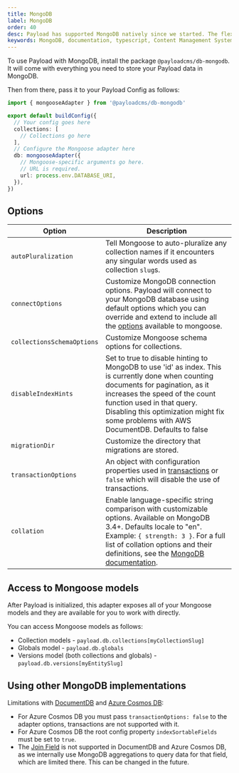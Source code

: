 ```yaml
---
title: MongoDB
label: MongoDB
order: 40
desc: Payload has supported MongoDB natively since we started. The flexible nature of MongoDB lends itself well to Payload's powerful fields.
keywords: MongoDB, documentation, typescript, Content Management System, cms, headless, javascript, node, react, nextjs
---
```


To use Payload with MongoDB, install the package `@payloadcms/db-mongodb`. It will come with everything you need to
store your Payload data in MongoDB.

Then from there, pass it to your Payload Config as follows:

```ts
import { mongooseAdapter } from '@payloadcms/db-mongodb'

export default buildConfig({
  // Your config goes here
  collections: [
    // Collections go here
  ],
  // Configure the Mongoose adapter here
  db: mongooseAdapter({
    // Mongoose-specific arguments go here.
    // URL is required.
    url: process.env.DATABASE_URI,
  }),
})
```

## Options

| Option                     | Description                                                                                                                                                                                                                                                                                                  |
| -------------------------- | ------------------------------------------------------------------------------------------------------------------------------------------------------------------------------------------------------------------------------------------------------------------------------------------------------------ |
| `autoPluralization`        | Tell Mongoose to auto-pluralize any collection names if it encounters any singular words used as collection `slug`s.                                                                                                                                                                                         |
| `connectOptions`           | Customize MongoDB connection options. Payload will connect to your MongoDB database using default options which you can override and extend to include all the [options](https://mongoosejs.com/docs/connections.html#options) available to mongoose.                                                        |
| `collectionsSchemaOptions` | Customize Mongoose schema options for collections.                                                                                                                                                                                                                                                                                                             |
| `disableIndexHints`        | Set to true to disable hinting to MongoDB to use 'id' as index. This is currently done when counting documents for pagination, as it increases the speed of the count function used in that query. Disabling this optimization might fix some problems with AWS DocumentDB. Defaults to false                |
| `migrationDir`             | Customize the directory that migrations are stored.                                                                                                                                                                                                                                                          |
| `transactionOptions`       | An object with configuration properties used in [transactions](https://www.mongodb.com/docs/manual/core/transactions/) or `false` which will disable the use of transactions.                                                                                                                                |
| `collation`                | Enable language-specific string comparison with customizable options. Available on MongoDB 3.4+. Defaults locale to "en". Example: `{ strength: 3 }`. For a full list of collation options and their definitions, see the [MongoDB documentation](https://www.mongodb.com/docs/manual/reference/collation/). |

## Access to Mongoose models

After Payload is initialized, this adapter exposes all of your Mongoose models and they are available for you to work
with directly.

You can access Mongoose models as follows:

- Collection models - `payload.db.collections[myCollectionSlug]`
- Globals model - `payload.db.globals`
- Versions model (both collections and globals) - `payload.db.versions[myEntitySlug]`

## Using other MongoDB implementations
Limitations with [DocumentDB](https://aws.amazon.com/documentdb/) and [Azure Cosmos DB](https://azure.microsoft.com/en-us/products/cosmos-db):

* For Azure Cosmos DB you must pass `transactionOptions: false` to the adapter options, transactions are not supported with it.
* For Azure Cosmos DB the root config property `indexSortableFields` must be set to `true`.
* The [Join Field](../fields/join) is not supported in DocumentDB and Azure Cosmos DB, as we internally use MongoDB aggregations to query data for that field, which are limited there. This can be changed in the future.

